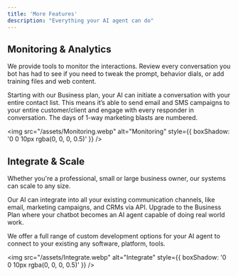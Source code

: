 ```yaml
---
title: 'More Features'
description: "Everything your AI agent can do"
---
```



## Monitoring & Analytics

We provide tools to monitor the interactions. Review every conversation you bot has had to see if you need to tweak the prompt, behavior dials, or add training files and web content.

Starting with our Business plan, your AI can initiate a conversation with your entire contact list.  This means it’s able to send email and SMS campaigns to your entire customer/client and engage with every responder in conversation.  The days of 1-way marketing blasts are numbered.

<img src="/assets/Monitoring.webp" alt="Monitoring" style={{ boxShadow: '0 0 10px rgba(0, 0, 0, 0.5)' }} />

## Integrate & Scale
Whether you're a professional, small or large business owner, our systems can scale to any size.

Our AI can integrate into all your existing communication channels, like email, marketing campaigns, and CRMs via API.  Upgrade to the Business Plan where your chatbot becomes an AI agent capable of doing real world work.

We offer a full range of custom development options for your AI agent to connect to your existing any software, platform, tools.

<img src="/assets/Integrate.webp" alt="Integrate" style={{ boxShadow: '0 0 10px rgba(0, 0, 0, 0.5)' }} />